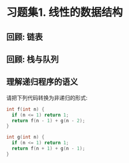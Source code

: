 # 习题集1. 线性的数据结构

## 回顾: 链表

## 回顾: 栈与队列

## 理解递归程序的语义

请把下列代码转换为非递归的形式:

``` cpp
int f(int n) {
  if (n <= 1) return 1;
  return f(n - 1) + g(n - 2);
}

int g(int n) {
  if (n <= 1) return 1;
  return f(n + 1) + g(n - 1);
}
```
